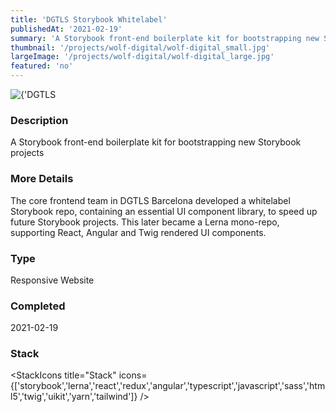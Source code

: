 ```yaml
---
title: 'DGTLS Storybook Whitelabel'
publishedAt: '2021-02-19'
summary: 'A Storybook front-end boilerplate kit for bootstrapping new Storybook projects'
thumbnail: '/projects/wolf-digital/wolf-digital_small.jpg'
largeImage: '/projects/wolf-digital/wolf-digital_large.jpg'
featured: 'no'
---
```


<div className="relative w-full h-[400px] sm:h-[600px] md:h-[760px] lg:h-[920px]">
  <Image
    alt={'DGTLS Storybook Whitelabel'}
    src={'/projects/wolf-digital/wolf-digital.jpg'}
    sizes="(max-width: 640px) 100%, 100%"
    fill={true}
    priority
    style={{
      objectFit: 'contain'
    }}
  />
</div>

### Description

A Storybook front-end boilerplate kit for bootstrapping new Storybook projects

### More Details

The core frontend team in DGTLS Barcelona developed a whitelabel Storybook repo, containing an essential UI component library, to speed up future Storybook projects. This later became a Lerna mono-repo, supporting React, Angular and Twig rendered UI components.

### Type

Responsive Website


### Completed
2021-02-19



### Stack

<StackIcons
  title="Stack"
  icons={['storybook','lerna','react','redux','angular','typescript','javascript','sass','html5','twig','uikit','yarn','tailwind']}
  />
